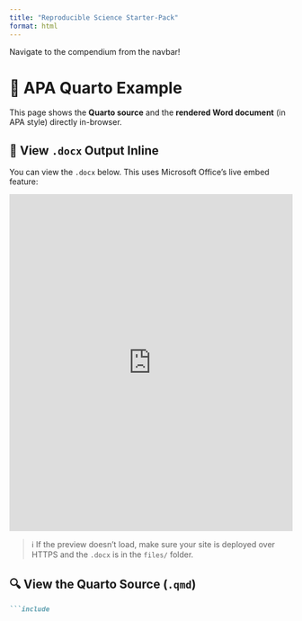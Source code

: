 ```yaml
---
title: "Reproducible Science Starter-Pack"
format: html
---
```



Navigate to the compendium from the navbar!


# 📝 APA Quarto Example

This page shows the **Quarto source** and the **rendered Word document** (in APA style) directly in-browser.


## 📄 View `.docx` Output Inline

You can view the `.docx` below. This uses Microsoft Office's live embed feature:

<iframe 
  src="https://view.officeapps.live.com/op/embed.aspx?src=https://mar-cald.github/repro-pre-school/example-compendium/analysis/paper/example.docx" 
  width="100%" 
  height="600px" 
  frameborder="0">
</iframe>

> ℹ️ If the preview doesn’t load, make sure your site is deployed over HTTPS and the `.docx` is in the `files/` folder.


## 🔍 View the Quarto Source (`.qmd`)

```.markdown
```{include: example-compendium/analysis/paper/example.qmd}
```

